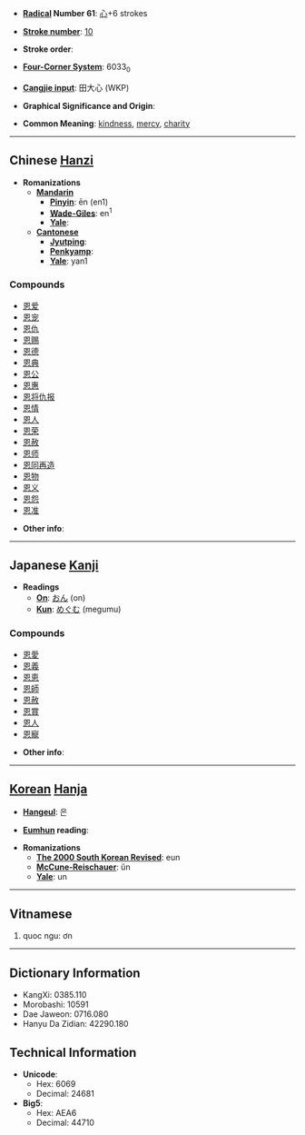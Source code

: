 * '''[[Wiktionary:Chinese radical index| Radical]] Number 61''': [[Wiktionary:Chinese radical index 心|心]]+6 strokes

* '''[[Wiktionary:Chinese total strokes index|Stroke number]]''': [[Wiktionary:Chinese total strokes index 10|10]]

* '''Stroke order''': 

* '''[[Wiktionary:Chinese four corner index|Four-Corner System]]''': 6033<sub>0</sub>

* '''[[Wiktionary:Chinese Cangjie index|Cangjie input]]''': 田大心 (WKP)

* '''Graphical Significance and Origin''': 

* '''Common Meaning''': [[kindness]], [[mercy]], [[charity]]

----

== Chinese [[Hanzi]] ==

* '''Romanizations'''
** '''[[Mandarin]]'''
*** '''[[Pinyin]]''': ēn (en1)
*** '''[[Wade-Giles]]''': en<sup>1</sup>
*** '''[[Yale]]''': 
** '''[[Cantonese]]'''
*** '''[[Jyutping]]''':
*** '''[[Penkyamp]]''': 
*** '''[[Yale]]''': yan1

===Compounds===
*[[恩爱]]
*[[恩宠]]
*[[恩仇]]
*[[恩赐]]
*[[恩德]]
*[[恩典]]
*[[恩公]]
*[[恩惠]]
*[[恩将仇报]]
*[[恩情]]
*[[恩人]]
*[[恩荣]]
*[[恩赦]]
*[[恩师]]
*[[恩同再造]]
*[[恩物]]
*[[恩义]]
*[[恩怨]]
*[[恩准]]

* '''Other info''': 

----

== Japanese [[Kanji]] ==

* '''Readings'''
** '''[[On]]''': [[おん]] (on)
** '''[[Kun]]''': [[めぐむ]] (megumu)

===Compounds===
*[[恩愛]]
*[[恩義]]
*[[恩恵]]
*[[恩師]]
*[[恩赦]]
*[[恩賞]]
*[[恩人]]
*[[恩寵]]

* '''Other info''':  

----

== [[Korean]] [[Hanja]] ==

* '''[[Hangeul]]''': 은

* '''[[Eumhun]] reading''': 

* '''Romanizations'''
** '''[[The 2000 South Korean Revised Romanization|The 2000 South Korean Revised]]''': eun
** '''[[McCune-Reischauer]]''': ŭn
** '''[[Yale]]''': un

----

==Vitnamese==

# quoc ngu: ơn

----

== Dictionary Information ==

* KangXi: 0385.110
* Morobashi: 10591
* Dae Jaweon: 0716.080
* Hanyu Da Zidian: 42290.180

== Technical Information ==

* '''Unicode''':
** Hex: 6069
** Decimal: 24681
* '''Big5''':
** Hex: AEA6
** Decimal: 44710